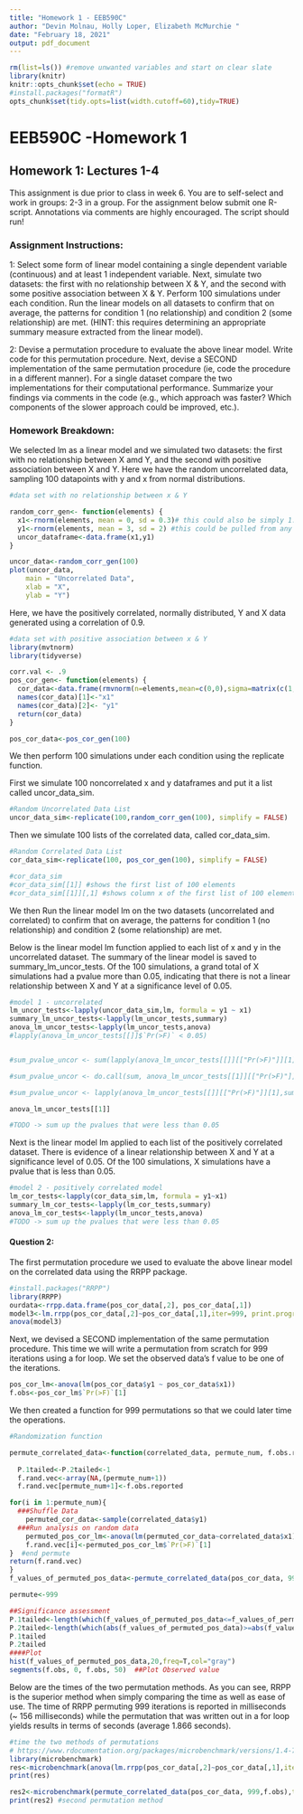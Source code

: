 ```yaml
---
title: "Homework 1 - EEB590C"
author: "Devin Molnau, Holly Loper, Elizabeth McMurchie "
date: "February 18, 2021"
output: pdf_document
---
```


```r
rm(list=ls()) #remove unwanted variables and start on clear slate
library(knitr)
knitr::opts_chunk$set(echo = TRUE)
#install.packages("formatR")
opts_chunk$set(tidy.opts=list(width.cutoff=60),tidy=TRUE)
```

# EEB590C -Homework 1
## Homework 1: Lectures 1-4
This assignment is due prior to class in week 6. You are to self-select and work in groups: 2-3 in a group. For the assignment below submit one R-script. Annotations via comments are highly encouraged. The script should run!

### Assignment Instructions:

1: Select some form of linear model containing a single dependent variable (continuous) and at least 1 independent variable. Next, simulate two datasets: the first with no relationship between X & Y, and the second with some positive association between X & Y. Perform 100 simulations under each condition. Run the linear models on all datasets to confirm that on average, the patterns for condition 1 (no relationship) and condition 2 (some relationship) are met. (HINT: this requires determining an appropriate summary measure extracted from the linear model).

2: Devise a permutation procedure to evaluate the above linear model. Write code for this permutation procedure. Next, devise a SECOND implementation of the same permutation procedure (ie, code the procedure in a different manner). For a single dataset compare the two implementations for their computational performance. Summarize your findings via comments in the code (e.g., which approach was faster? Which components of the slower approach could be improved, etc.).

### Homework Breakdown:
 
We selected lm as a linear model and we simulated two datasets: the first with no relationship between X amd Y, and the second with positive association between X and Y. Here we have the random uncorrelated data, sampling 100 datapoints with y and x from normal distributions. 

```r

#data set with no relationship between x & Y

random_corr_gen<- function(elements) {
  x1<-rnorm(elements, mean = 0, sd = 0.3)# this could also be simply 1:100
  y1<-rnorm(elements, mean = 3, sd = 2) #this could be pulled from any distribution (ie poisson, uniform...)
  uncor_dataframe<-data.frame(x1,y1)
}

uncor_data<-random_corr_gen(100)
plot(uncor_data,
    main = "Uncorrelated Data",  
    xlab = "X", 
    ylab = "Y")

```
Here, we have the positively correlated, normally distributed, Y and X data generated using a correlation of 0.9. 
```r
#data set with positive association between x & Y
library(mvtnorm) 
library(tidyverse)

corr.val <- .9
pos_cor_gen<- function(elements) {
  cor_data<-data.frame(rmvnorm(n=elements,mean=c(0,0),sigma=matrix(c(1,corr.val,corr.val,1),2,2)))
  names(cor_data)[1]<-"x1"
  names(cor_data)[2]<- "y1"
  return(cor_data)
}

pos_cor_data<-pos_cor_gen(100)

```

We then perform 100 simulations under each condition using the replicate function.

First we simulate 100 noncorrelated x and y dataframes and put it a list called uncor_data_sim.
```r
#Random Uncorrelated Data List
uncor_data_sim<-replicate(100,random_corr_gen(100), simplify = FALSE)
```


Then we simulate 100 lists of the correlated data, called cor_data_sim.
```r
#Random Correlated Data List
cor_data_sim<-replicate(100, pos_cor_gen(100), simplify = FALSE)

#cor_data_sim
#cor_data_sim[[1]] #shows the first list of 100 elements
#cor_data_sim[[1]][,1] #shows column x of the first list of 100 elements
```

We then Run the linear model lm on the two datasets (uncorrelated and correlated) to confirm that on average, the patterns for condition 1 (no relationship) and condition 2 (some relationship) are met.

Below is the linear model lm function applied to each list of x and y in the uncorrelated dataset. The summary of the linear model is saved to summary_lm_uncor_tests. Of the 100 simulations, a grand total of X simulations had a pvalue more than 0.05, indicating that there is not a linear relationship between X and Y at a significance level of 0.05. 


```r
#model 1 - uncorrelated
lm_uncor_tests<-lapply(uncor_data_sim,lm, formula = y1 ~ x1)
summary_lm_uncor_tests<-lapply(lm_uncor_tests,summary)
anova_lm_uncor_tests<-lapply(lm_uncor_tests,anova)
#lapply(anova_lm_uncor_tests[[]]$`Pr(>F)` < 0.05)


#sum_pvalue_uncor <- sum(lapply(anova_lm_uncor_tests[[]][["Pr(>F)"]][1], length(anova_lm_uncor_tests[[]])))

#sum_pvalue_uncor <- do.call(sum, anova_lm_uncor_tests[[1]][["Pr(>F)"]][1])

#sum_pvalue_uncor <- lapply(anova_lm_uncor_tests[[]][["Pr(>F)"]][1],sum)

anova_lm_uncor_tests[[1]]

#TODO -> sum up the pvalues that were less than 0.05
```
Next is the linear model lm applied to each list of the positively correlated dataset. There is evidence of a linear relationship between X and Y at a significance level of 0.05. Of the 100 simulations, X simulations have a pvalue that is less than 0.05.

```r
#model 2 - positively correlated model
lm_cor_tests<-lapply(cor_data_sim,lm, formula = y1~x1)
summary_lm_cor_tests<-lapply(lm_cor_tests,summary)
anova_lm_cor_tests<-lapply(lm_uncor_tests,anova)
#TODO -> sum up the pvalues that were less than 0.05
```

#### Question 2: 

 The first permutation procedure we used to evaluate the above linear model on the correlated data using the RRPP package.
```r
#install.packages("RRPP")
library(RRPP)
ourdata<-rrpp.data.frame(pos_cor_data[,2], pos_cor_data[,1])
model3<-lm.rrpp(pos_cor_data[,2]~pos_cor_data[,1],iter=999, print.progress = FALSE, data = ourdata)
anova(model3)

```

 Next, we devised a SECOND implementation of the same permutation procedure. This time we will write a permutation from scratch for 999 iterations using a for loop. We set the observed data's f value to be one of the iterations.
```r
pos_cor_lm<-anova(lm(pos_cor_data$y1 ~ pos_cor_data$x1))
f.obs<-pos_cor_lm$`Pr(>F)`[1]
```
 We then created a function for 999 permutations so that we could later time the operations.
```r
#Randomization function

permute_correlated_data<-function(correlated_data, permute_num, f.obs.reported){
  
  P.1tailed<-P.2tailed<-1
  f.rand.vec<-array(NA,(permute_num+1))
  f.rand.vec[permute_num+1]<-f.obs.reported

for(i in 1:permute_num){
  ###Shuffle Data
	permuted_cor_data<-sample(correlated_data$y1)
  ###Run analysis on random data
	permuted_pos_cor_lm<-anova(lm(permuted_cor_data~correlated_data$x1))
	f.rand.vec[i]<-permuted_pos_cor_lm$`Pr(>F)`[1]
}  #end permute
return(f.rand.vec)
}
f_values_of_permuted_pos_data<-permute_correlated_data(pos_cor_data, 999 ,f.obs)

permute<-999

##Significance assessment
P.1tailed<-length(which(f_values_of_permuted_pos_data<=f_values_of_permuted_pos_data[permute+1])) / (permute+1)  #because observed is negative
P.2tailed<-length(which(abs(f_values_of_permuted_pos_data)>=abs(f_values_of_permuted_pos_data[permute+1]))) / (permute+1)  
P.1tailed
P.2tailed
####Plot
hist(f_values_of_permuted_pos_data,20,freq=T,col="gray")
segments(f.obs, 0, f.obs, 50)  ##Plot Observed value

```



 
Below are the times of the two permutation methods. As you can see, RRPP is the superior method when simply comparing the time as well as ease of use. The time of RRPP permuting 999 iterations is reported in milliseconds (~ 156 milliseconds) while the permutation that was written out in a for loop yields results in terms of seconds (average 1.866 seconds).

```r

#time the two methods of permutations
# https://www.rdocumentation.org/packages/microbenchmark/versions/1.4-7/topics/microbenchmark
library(microbenchmark)
res<-microbenchmark(anova(lm.rrpp(pos_cor_data[,2]~pos_cor_data[,1],iter=999, print.progress = FALSE, data = ourdata)),times=1) #using rrpp for permutation method
print(res)

res2<-microbenchmark(permute_correlated_data(pos_cor_data, 999,f.obs),times = 1)
print(res2) #second permutation method

```